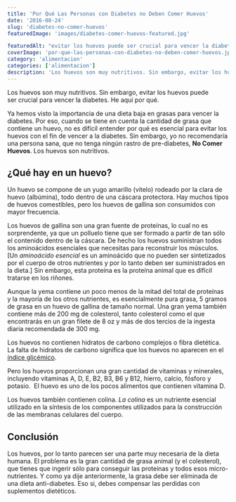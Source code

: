 ```yaml
---
title: 'Por Qué Las Personas con Diabetes no Deben Comer Huevos'
date: '2016-08-24'
slug: 'diabetes-no-comer-huevos'
featuredImage: 'images/diabetes-comer-huevos-featured.jpg'

featuredAlt: "evitar los huevos puede ser crucial para vencer la diabetes"
coverImage: 'por-que-las-personas-con-diabetes-no-deben-comer-huevos.jpg'
category: 'alimentacion'
categories: ['alimentacion']
description: 'Los huevos son muy nutritivos. Sin embargo, evitar los huevos puede ser crucial para vencer la diabetes. He aquí por qué.'
---
```


Los huevos son muy nutritivos. Sin embargo, evitar los huevos puede ser crucial para vencer la diabetes. He aquí por qué.

Ya hemos visto la importancia de una dieta baja en grasas para vencer la diabetes. Por eso, cuando se tiene en cuenta la cantidad de grasa que contiene un huevo, no es difícil entender por qué es esencial para evitar los huevos con el fin de vencer a la diabetes. Sin embargo, yo no recomendaría una persona sana, que no tenga ningún rastro de pre-diabetes, **No Comer Huevos**. Los huevos son nutritivos.

## ¿Qué hay en un huevo?

Un huevo se compone de un yugo amarillo (vitelo) rodeado por la clara de huevo (albúmina), todo dentro de una cáscara protectora. Hay muchos tipos de huevos comestibles, pero los huevos de gallina son consumidos con mayor frecuencia.

Los huevos de gallina son una gran fuente de proteínas, lo cual no es sorprendente, ya que un polluelo tiene que ser formado a partir de tan sólo el contenido dentro de la cáscara. De hecho los huevos suministran todos los aminoácidos esenciales que necesitas para reconstruir los músculos. \[Un _aminoácido esencial_ es un aminoácido que no pueden ser sintetizados por el cuerpo de otros nutrientes y por lo tanto deben ser suministrados en la dieta.\] Sin embargo, esta proteína es la proteína animal que es difícil tratarse en los riñones.

Aunque la yema contiene un poco menos de la mitad del total de proteínas y la mayoría de los otros nutrientes, es esencialmente pura grasa, 5 gramos de grasa en un huevo de gallina de tamaño normal. Una gran yema también contiene más de 200 mg de colesterol, tanto colesterol como el que encontrarás en un gran filete de 8 oz y más de dos tercios de la ingesta diaria recomendada de 300 mg.

Los huevos no contienen hidratos de carbono complejos o fibra dietética. La falta de hidratos de carbono significa que los huevos no aparecen en el [índice glicémico](/indice-insulinico-y-el-indice-glucemico/).

Pero los huevos proporcionan una gran cantidad de vitaminas y minerales, incluyendo vitaminas A, D, E, B2, B3, B6 y B12, hierro, calcio, fósforo y potasio.  El huevo es uno de los pocos alimentos que contienen vitamina D.

Los huevos también contienen colina. _La colina_ es un nutriente esencial utilizado en la síntesis de los componentes utilizados para la construcción de las membranas celulares del cuerpo.

## Conclusión

Los huevos, por lo tanto parecen ser una parte muy necesaria de la dieta humana. El problema es la gran cantidad de grasa animal (y el colesterol), que tienes que ingerir sólo para conseguir las proteínas y todos esos micro-nutrientes. Y como ya dije anteriormente, la grasa debe ser eliminada de una dieta anti-diabetes. Eso si, debes compensar las perdidas con suplementos dietéticos.

